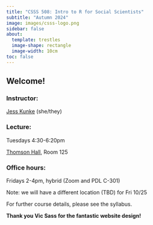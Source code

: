 ```yaml
---
title: "CSSS 508: Intro to R for Social Scientists"
subtitle: "Autumn 2024"
image: images/csss-logo.png
sidebar: false
about:
  template: trestles
  image-shape: rectangle
  image-width: 10cm
toc: false
---
```


## Welcome!

### Instructor:

[Jess Kunke](https://jpierkunke.github.io/) (she/they)

### Lecture:

Tuesdays 4:30-6:20pm

[Thomson Hall](https://www.washington.edu/maps/#!/THO), Room 125

### Office hours:

Fridays 2-4pm, hybrid (Zoom and PDL C-301)

Note: we will have a different location (TBD) for Fri 10/25

For further course details, please see the syllabus.

**Thank you Vic Sass for the fantastic website design!**
